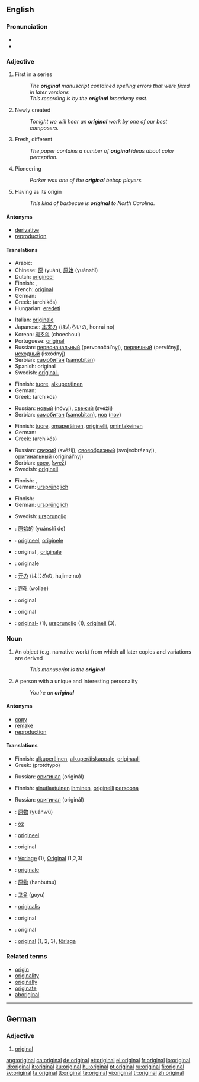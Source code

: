 {{see|Original}}
==English==

{{rank|quickly|lie|supposed|816|original|provide|determined|month}}

===Pronunciation===
* {{IPA|/əˈɹɪʤənl/}}
* {{audio|en-us-original.ogg|Audio (US)}}

===Adjective===
{{en-adj}}

# {{not comparable}} First in a series
#: ''The '''original''' manuscript contained spelling errors that were fixed in later versions''
#: ''This recording is by the '''original''' broadway cast.''
# {{not comparable}} Newly created
#: ''Tonight we will hear an '''original''' work by one of our best composers.''
# {{comparable}} Fresh, different
#: ''The paper contains a number of '''original''' ideas about color perception.''
# {{not comparable}} Pioneering
#: ''Parker was one of the '''original''' bebop players.''
# {{not comparable}} Having as its origin
#: ''This kind of barbecue is '''original''' to North Carolina.''

====Antonyms====
* [[derivative]]
* [[reproduction]]

====Translations====
{{trans-top|first in a series}}
* Arabic: {{Arab|[[اصلي|أصْلِيّ]]}} {{IPAchar|(’aʂlī)}}
* Chinese: [[原]] (yuán), [[原始]] (yuánshǐ)
* Dutch: [[origineel]]
* Finnish: {{t-|fi|alkuperäinen}}, {{t+|fi|ensimmäinen}}
* French: [[original#French|original]]
* German: {{t+|de|original}}
* Greek: {{t|el|αρχικός|m|sc=Grek}} (archikós)
* Hungarian: [[eredeti]]
{{trans-mid}}
* Italian: [[originale]]
* Japanese: [[本来]]の (ほんらいの, honrai no)
* Korean: [[최초의]] (choechoui)
* Portuguese: [[original#Portuguese|original]]
* Russian: [[первоначальный]] (pervonačál’nyj), [[первичный]] (pervíčnyj), [[исходный]] (isxódnyj)
* Serbian: [[самобитан]] ([[samobitan]])
* Spanish: original
* Swedish: [[original-]]
{{trans-bottom}}

{{trans-top|newly created}}
* Finnish: [[tuore]], [[alkuperäinen]]
* German: {{t+|de|original}}
* Greek: {{t|el|αρχικός|m|sc=Grek}} (archikós)
{{trans-mid}}
* Russian: [[новый]] (nóvyj), [[свежий]] (svéžij)
* Serbian: [[самобитан]] ([[samobitan]]), [[нов]] ([[nov]])
{{trans-bottom}}

{{trans-top|fresh, different}}
* Finnish: [[tuore]], [[omaperäinen]], [[originelli]], [[omintakeinen]]
* German: {{t+|de|originell}}
* Greek: {{t|el|αρχικός|m|sc=Grek}} (archikós)
{{trans-mid}}
* Russian: [[свежий]] (svéžij), [[своеобразный]] (svojeobráznyj), [[оригинальный]] (originál’nyj)
* Serbian: [[свеж]] ([[svež]])
* Swedish: [[originell]]
{{trans-bottom}}

{{trans-top|pioneering}}
* Finnish: {{t-|fi|alkuperäinen}}, {{t+|fi|ensimmäinen}}
* German: [[ursprünglich]]
{{trans-mid}}
{{trans-bottom}}

{{trans-top|having as its origin}}
* Finnish: {{t-|fi|peräisin}}
* German: [[ursprünglich]]
{{trans-mid}}
* Swedish: [[ursprunglig]]
{{trans-bottom}}

{{checktrans}}
{{trans-top|translations to be checked}}
* {{ttbc|Chinese}}: [[原始]]的 (yuánshǐ de)
* {{ttbc|Dutch}}: [[origineel]], [[originele]]
* {{ttbc|French}}: original {{m}}, [[originale]] {{f}}
* {{ttbc|Italian}}: [[originale]] {{m|f}}
* {{ttbc|Japanese}}: [[元]]の (はじめの, hajime no)
{{trans-mid}}
* {{ttbc|Korean}}: [[원래]] (wollae)
* {{ttbc|Portuguese}}: original {{m|f}}
* {{ttbc|Spanish}}: original {{m|f}}
* {{ttbc|Swedish}}: [[original-]] (1), [[ursprunglig]] (1), [[originell]] (3),
{{trans-bottom}}

===Noun===
{{en-noun}}

# An object (e.g. narrative work) from which all later copies and variations are derived
#: ''This manuscript is the '''original'''''
# A person with a unique and interesting personality
#: ''You're an '''original'''''

====Antonyms====

* [[copy]]
* [[remake]]
* [[reproduction]]

====Translations====
{{trans-top|object from which all later copies and variations are derived}}
* Finnish: [[alkuperäinen]], [[alkuperäiskappale]], [[originaali]]
* Greek: {{t|el|πρωτότυπο|n|sc=Grek}} (protótypo)
{{trans-mid}}
* Russian: [[оригинал]] (originál) {{m}}
{{trans-bottom}}

{{trans-top|person with a unique and interesting personality}}
* Finnish: [[ainutlaatuinen]] [[ihminen]], [[originelli]] [[persoona]]
{{trans-mid}}
* Russian: [[оригинал]] (originál) {{m}}
{{trans-bottom}}

{{checktrans}}
{{trans-top|translations to be checked}}
* {{ttbc|Chinese}}: [[原物]] (yuánwù)
* {{ttbc|Crimean Tatar}}: [[öz]]
* {{ttbc|Dutch}}: [[origineel]]
* {{ttbc|French}}: original {{m}}
* {{ttbc|German}}: [[Vorlage]] {{f}} (1), [[Original]] {{n}} (1,2,3)
* {{ttbc|Italian}}: [[originale]] {{m}}
* {{ttbc|Japanese}}: [[原物]] (hanbutsu)
* {{ttbc|Korean}}: [[고유]] (goyu)
* {{ttbc|Latin}}: [[originalis]]
* {{ttbc|Portuguese}}: original {{m}}
* {{ttbc|Spanish}}: original {{m}}
* {{ttbc|Swedish}}: [[original#Swedish|original]] {{n}} (1, 2, 3), [[förlaga]] {{c}}
{{trans-bottom}}

===Related terms===
* [[origin]]
* [[originality]]
* [[originally]]
* [[originate]]
* [[aboriginal]]

----

==German==

===Adjective===
{{de-adj|-}}

# [[#English|original]]

[[ang:original]]
[[ca:original]]
[[de:original]]
[[et:original]]
[[el:original]]
[[fr:original]]
[[io:original]]
[[id:original]]
[[it:original]]
[[ku:original]]
[[hu:original]]
[[pt:original]]
[[ru:original]]
[[fi:original]]
[[sv:original]]
[[ta:original]]
[[tt:original]]
[[te:original]]
[[vi:original]]
[[tr:original]]
[[zh:original]]